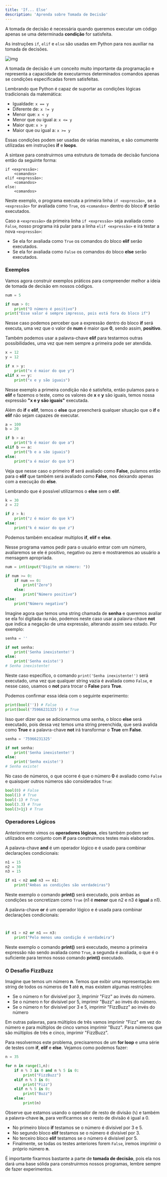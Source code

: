 ```yaml
---
title: 'If... Else'
description: 'Aprenda sobre Tomada de Decisão'
---
```


A tomada de decisão é necessária quando queremos executar um código apenas se uma determinada **condição** for satisfeita.

As instruções `if`, `elif` e `else` são usadas em Python para nos auxiliar na tomada de decisões.

![img](https://raw.githubusercontent.com/the-akira/Python-Iluminado/master/Imagens/Conditionals.png)

A tomada de decisão é um conceito muito importante da programação e representa a capacidade de executarmos determinados comandos apenas se condições especificadas forem satisfeitas.

Lembrando que Python é capaz de suportar as condições lógicas tradicionais da matemática:

- Igualdade: `x == y`
- Diferente de: `x != y`
- Menor que: `x < y`
- Menor que ou igual a: `x <= y`
- Maior que: `x > y`
- Maior que ou igual a: `x >= y`

Essas condições podem ser usadas de várias maneiras, e são comumente utilizadas em instruções **if** e **loops**.

A sintaxe para construirmos uma estrutura de tomada de decisão funciona então da seguinte forma:

```pyhton
if <expressão>:
    <comandos>
elif <expressão>:
    <comandos>
else:
    <comandos>
```

Neste exemplo, o programa executa a primeira linha `if <expressão>`, se a `<expressão>` for avaliada como `True`, os `<comandos>` dentro do bloco **if** serão executados.

Caso a `<expressão>` da primeira linha `if <expressão>` seja avaliada como `False`, nosso programa irá pular para a linha `elif <expressão>` e irá testar a nova `<expressão>`:

- Se ela for avaliada como `True` os comandos do bloco **elif** serão executados.
- Se ela for avaliada como `False` os comandos do bloco **else** serão executados.

### Exemplos

Vamos agora construir exemplos práticos para compreender melhor a ideia de tomada de decisão em nossos códigos.

```python
num = 5

if num > 0:
    print("O número é positivo")
print("Esse valor é sempre impresso, pois está fora do bloco if")
```

Nesse caso podemos perceber que a expressão dentro do bloco **if** será executa, uma vez que o valor de **num** é maior que **0**, sendo assim, **positivo**. 

Também podemos usar a palavra-chave **elif** para testarmos outras possibilidades, uma vez que nem sempre a primeira pode ser atendida.

```python
x = 12
y = 12

if x > y: 
    print("x é maior do que y")
elif x == y:
    print("x e y são iguais")
```

Nesse exemplo a primeira condição não é satisfeita, então pulamos para o **elif** e fazemos o teste, como os valores de **x** e **y** são iguais, temos nossa expressão **"x e y são iguais"** executada. 

Além do **if** e **elif**, temos o **else** que preencherá qualquer situação que o **if** e **elif** não sejam capazes de executar.

```python
a = 100
b = 20

if b > a:
    print("b é maior do que a")
elif b == a:
    print("b e a são iguais")
else:
    print("a é maior do que b")
```

Veja que nesse caso o primeiro **if** será avaliado como **False**, pulamos então para o **elif** que também será avaliado como **False**, nos deixando apenas com a execução do **else**. 

Lembrando que é possível utilizarmos o **else** sem o **elif**.

```python
k = 30
z = 22

if z > k:
    print("z é maior do que k")
else:
    print("k é maior do que z")
```

Podemos também encadear multiplos **if**, **elif** e **else**.

Nesse programa vamos pedir para o usuário entrar com um número, avaliaremos se ele é positivo, negativo ou zero e mostraremos ao usuário a mensagem apropriada.

```python
num = int(input("Digite um número: "))

if num >= 0:
    if num == 0:
        print("Zero")
    else:
        print("Número positivo")
else:
    print("Número negativo")
```

Imagine agora que temos uma string chamada de **senha** e queremos avaliar se ela foi digitada ou não, podemos neste caso usar a palavra-chave **not** que indica a negação de uma expressão, alterando assim seu estado. Por exemplo:

```python
senha = ''

if not senha:
    print('Senha inexistente!')
else:
    print('Senha existe!')
# Senha inexistente!
```

Neste caso específico, o comando `print('Senha inexistente!')` será executado, uma vez que qualquer string vazia é avaliada como `False`, e nesse caso, usamos o **not** para trocar o **False** para **True**.

Podemos confirmar essa ideia com o seguinte experimento:

```python
print(bool('')) # False
print(bool('75966231325')) # True
```

Isso quer dizer que se adicionarmos uma senha, o bloco **else** será executado, pois dessa vez temos uma string preenchida, que será avalida como **True** e a palavra-chave **not** irá transformar o **True** em **False**.

```python
senha = '75966231325'

if not senha:
    print('Senha inexistente!')
else:
    print('Senha existe!')
# Senha existe!
```

No caso de números, o que ocorre é que o número **0** é avaliado como `False` e quaisquer outros números são considerados `True`:

```python
bool(0) # False
bool(1) # True
bool(-1) # True
bool(3.3) # True
bool(3+1j) # True
```

### Operadores Lógicos

Anteriormente vimos os **operadores lógicos**, eles também podem ser utilizados em conjunto com **if** para construirmos testes mais elaborados.

A palavra-chave **and** é um operador lógico e é usado para combinar declarações condicionais:

```python
n1 = 15
n2 = 30
n3 = 15

if n1 < n2 and n3 == n1:
    print("Ambas as condições são verdadeiras")
```

Neste exemplo o comando **print()** será executado, pois ambas as condições se concretizam como `True` (n1 é **menor** que n2 e n3 é **igual** a n1).

A palavra-chave **or** é um operador lógico e é usada para combinar declarações condicionais:

```python


if n1 > n2 or n1 == n3:
    print("Pelo menos uma condição é verdadeira") 
```

Neste exemplo o comando **print()** será executado, mesmo a primeira expressão não sendo avaliada como `True`, a segunda é avaliada, o que é o suficiente para termos nosso comando **print()** executado.

### O Desafio FizzBuzz

Imagine que temos um número **n**. Temos que exibir uma representação em string de todos os números de **1** até **n**, mas existem algumas restrições:

- Se o número n for divisível por 3, imprimir "Fizz" ao invés do número.
- Se o número n for divisível por 5, imprimir "Buzz" ao invés do número.
- Se o número n for divisível por 3 e 5, imprimir "FizzBuzz" ao invés do número

Em outras palavras, para múltiplos de três vamos imprimir "Fizz" em vez do número e para múltiplos de cinco vamos imprimir "Buzz". Para números que são múltiplos de três e cinco, imprimir "FizzBuzz".

Para resolvermos este problema, precisaremos de um **for loop** e uma série de testes com **if**, **elif** e **else**. Vejamos como podemos fazer:

```python
n = 35

for n in range(1,n):
    if n % 3 is 0 and n % 5 is 0:
        print("FizzBuzz")
    elif n % 3 is 0:
        print("Fizz")
    elif n % 5 is 0:
        print("Buzz")
    else:
        print(n)
```

Observe que estamos usando o operador de resto de divisão (`%`) e também a palavra-chave **is**, para verificarmos se o resto de divisão é igual a 0.

- No primeiro bloco **if** testamos se o número é divisível por 3 e 5.
- No segundo bloco **elif** testamos se o número é divisível por 3.
- No terceiro bloco **elif** testamos se o número é divisível por 5.
- Finalmente, se todas os testes anteriores forem `False`, iremos imprimir o próprio número **n**.

É importante fixarmos bastante a parte de **tomada de decisão**, pois ela nos dará uma base sólida para construirmos nossos programas, lembre sempre de fazer experimentos.

